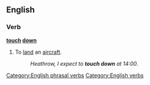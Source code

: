 ==English==
{{see|touchdown}}
===Verb===
'''[[touch]] [[down]]'''

#{{aviation}} To [[land]] an [[aircraft]].
#: ''Heathrow, I expect to '''touch down''' at 14:00''.

[[Category:English phrasal verbs]]
[[Category:English verbs]]